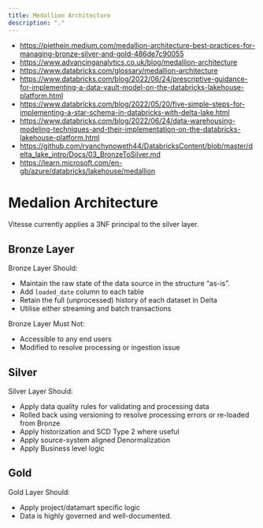 ```yaml
---
title: Medallion Architecture
description: "."
---
```


- https://piethein.medium.com/medallion-architecture-best-practices-for-managing-bronze-silver-and-gold-486de7c90055
- https://www.advancinganalytics.co.uk/blog/medallion-architecture
- https://www.databricks.com/glossary/medallion-architecture
- https://www.databricks.com/blog/2022/06/24/prescriptive-guidance-for-implementing-a-data-vault-model-on-the-databricks-lakehouse-platform.html
- https://www.databricks.com/blog/2022/05/20/five-simple-steps-for-implementing-a-star-schema-in-databricks-with-delta-lake.html
- https://www.databricks.com/blog/2022/06/24/data-warehousing-modeling-techniques-and-their-implementation-on-the-databricks-lakehouse-platform.html
- https://github.com/ryanchynoweth44/DatabricksContent/blob/master/delta_lake_intro/Docs/03_BronzeToSilver.md
- https://learn.microsoft.com/en-gb/azure/databricks/lakehouse/medallion

# Medalion Architecture
Vitesse currently applies a 3NF principal to the silver layer.

## Bronze Layer

Bronze Layer Should:
- Maintain the raw state of the data source in the structure “as-is”.
- Add `loaded_date` column to each table
- Retain the full (unprocessed) history of each dataset in Delta
- Utilise either streaming and batch transactions

Bronze Layer Must Not:
- Accessible to any end users
- Modified to resolve processing or ingestion issue

## Silver

Silver Layer Should:
- Apply data quality rules for validating and processing data
- Rolled back using versioning to resolve processing errors or re-loaded from Bronze
- Apply historization and SCD Type 2 where useful
- Apply source-system aligned Denormalization
- Apply Business level logic

## Gold

Gold Layer Should:
- Apply project/datamart specific logic
- Data is highly governed and well-documented.
